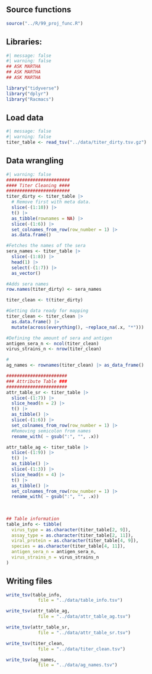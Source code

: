 ## Source functions

```r
source("../R/99_proj_func.R")
```

## Libraries:

```r
#| message: false
#| warning: false
## ASK MARTHA
## ASK MARTHA
## ASK MARTHA

library("tidyverse")
library("dplyr")
library("Racmacs")
```

## Load data

```r
#| message: false
#| warning: false
titer_table <- read_tsv("../data/titer_dirty.tsv.gz")
```

## Data wrangling

```r
#| warning: false
########################
#### Titer Cleaning ####
########################
titer_dirty <- titer_table |>
  # Remove first with meta data.
  slice(-(1:10)) |> 
  t() |> 
  as_tibble(rownames = NA) |> 
  slice(-(1:6)) |> 
  set_colnames_from_row(row_number = 1) |> 
  as.data.frame()

#Fetches the names of the sera
sera_names <- titer_table |>
  slice(-(1:8)) |> 
  head(1) |> 
  select(-(1:7)) |> 
  as_vector()

#Adds sera names
row.names(titer_dirty) <- sera_names

titer_clean <- t(titer_dirty)

#Getting data ready for mapping
titer_clean <- titer_clean |> 
  as.data.frame() |> 
  mutate(across(everything(), ~replace_na(.x, "*")))

#Defining the amount of sera and antigen
antigen_sera_n <- ncol(titer_clean)
virus_strains_n <- nrow(titer_clean)

#
ag_names <- rownames(titer_clean) |> as_data_frame()

#######################
### Attribute Table ###
#######################
attr_table_sr <- titer_table |>
  slice(-(1:7)) |> 
  slice_head(n = 2) |> 
  t() |> 
  as_tibble() |> 
  slice(-(1:6)) |> 
  set_colnames_from_row(row_number = 1) |> 
  #Removing semicolon from names
  rename_with( ~ gsub(":", "", .x))

attr_table_ag <- titer_table |> 
  slice(-(1:9)) |> 
  t() |> 
  as_tibble() |> 
  slice(-(1:3)) |> 
  slice_head(n = 4) |> 
  t() |> 
  as_tibble() |> 
  set_colnames_from_row(row_number = 1) |> 
  rename_with( ~ gsub(":", "", .x))
  
  
  
## Table information
table_info <- tibble(
  virus_type = as.character(titer_table[2, 9]),
  assay_type = as.character(titer_table[2, 11]),
  viral_protein = as.character(titer_table[4, 9]),
  species = as.character(titer_table[4, 11]),
  antigen_sera_n = antigen_sera_n,
  virus_strains_n = virus_strains_n
)


```

## Writing files 

```r

write_tsv(table_info,
            file = "../data/table_info.tsv")

write_tsv(attr_table_ag,
            file = "../data/attr_table_ag.tsv")

write_tsv(attr_table_sr,
            file = "../data/attr_table_sr.tsv")

write_tsv(titer_clean,
            file = "../data/titer_clean.tsv")

write_tsv(ag_names,
            file = "../data/ag_names.tsv")

```

